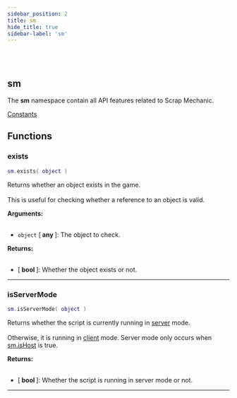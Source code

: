 ```yaml
---
sidebar_position: 2
title: sm
hide_title: true
sidebar-label: 'sm'
---
```


<br></br>

## sm

The <strong>sm</strong> namespace contain all API features related to Scrap Mechanic.

[Constants](/docs/lua/game_script_env/Constants#sm)

## Functions

### exists

```lua
sm.exists( object )
```

Returns whether an object exists in the game. <br></br>
This is useful for checking whether a reference to an object is valid.

<strong>Arguments:</strong> <br></br>

- <code>object</code> [<strong> any </strong>]: The object to check.

<strong>Returns:</strong> <br></br>

- [<strong> bool </strong>]: Whether the object exists or not.

---

### isServerMode

```lua
sm.isServerMode( object )
```

Returns whether the script is currently running in [server](/docs/#server) mode. <br></br>
Otherwise, it is running in [client](/docs/#client) mode. Server mode only occurs when [sm.isHost](/docs/lua/game_script_env/Constants#sm) is true.

<strong>Returns:</strong> <br></br>

- [<strong> bool </strong>]: Whether the script is running in server mode or not.

---